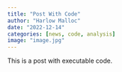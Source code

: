 ```yaml
---
title: "Post With Code"
author: "Harlow Malloc"
date: "2022-12-14"
categories: [news, code, analysis]
image: "image.jpg"
---
```


This is a post with executable code.
